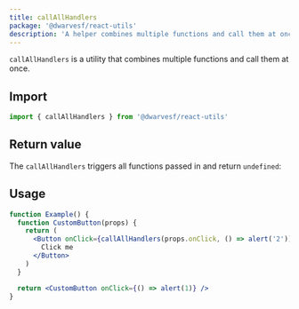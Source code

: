 ```yaml
---
title: callAllHandlers
package: '@dwarvesf/react-utils'
description: 'A helper combines multiple functions and call them at once.'
---
```


`callAllHandlers` is a utility that combines multiple functions and call them at
once.

## Import

```js
import { callAllHandlers } from '@dwarvesf/react-utils'
```

## Return value

The `callAllHandlers` triggers all functions passed in and return `undefined`:

## Usage

```jsx
function Example() {
  function CustomButton(props) {
    return (
      <Button onClick={callAllHandlers(props.onClick, () => alert('2'))}>
        Click me
      </Button>
    )
  }

  return <CustomButton onClick={() => alert(1)} />
}
```
